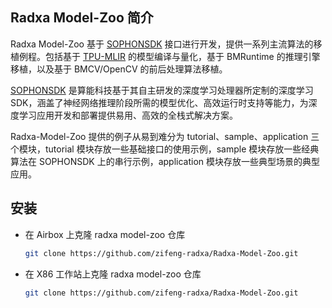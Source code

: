 ## Radxa Model-Zoo 简介

Radxa Model-Zoo 基于 [SOPHONSDK](https://www.sophon.ai/product/introduce/bmnn-sdk.html) 接口进行开发，提供一系列主流算法的移植例程。包括基于 [TPU-MLIR](../../model-compile/tpu_mlir_env) 的模型编译与量化，基于 BMRuntime 的推理引擎移植，以及基于 BMCV/OpenCV 的前后处理算法移植。

[SOPHONSDK](https://www.sophon.ai/product/introduce/bmnn-sdk.html) 是算能科技基于其自主研发的深度学习处理器所定制的深度学习 SDK，涵盖了神经网络推理阶段所需的模型优化、高效运行时支持等能力，为深度学习应用开发和部署提供易用、高效的全栈式解决方案。

Radxa-Model-Zoo 提供的例子从易到难分为 tutorial、sample、application 三个模块，tutorial 模块存放一些基础接口的使用示例，sample 模块存放一些经典算法在 SOPHONSDK 上的串行示例，application 模块存放一些典型场景的典型应用。

## 安装

- 在 Airbox 上克隆 radxa model-zoo 仓库
  ```bash
  git clone https://github.com/zifeng-radxa/Radxa-Model-Zoo.git
  ```
- 在 X86 工作站上克隆 radxa model-zoo 仓库
  ```bash
  git clone https://github.com/zifeng-radxa/Radxa-Model-Zoo.git
  ```
